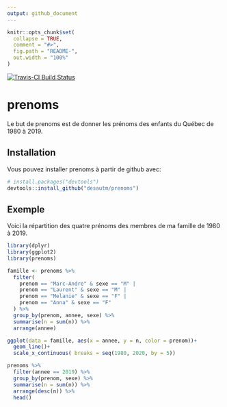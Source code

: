 ```yaml
---
output: github_document
---
```


<!-- README.md is generated from README.Rmd. Please edit that file -->

```r
knitr::opts_chunk$set(
  collapse = TRUE,
  comment = "#>",
  fig.path = "README-",
  out.width = "100%"
)
```

[![Travis-CI Build Status](https://travis-ci.org/desautm/prenoms.svg?branch=master)](https://travis-ci.org/desautm/prenoms)

# prenoms

Le but de prenoms est de donner les prénoms des enfants du Québec de 1980 à 2019.

## Installation

Vous pouvez installer prenoms à partir de github avec:

```r
# install.packages("devtools")
devtools::install_github("desautm/prenoms")
```

## Exemple

Voici la répartition des quatre prénoms des membres de ma famille de 1980 à 2019.

```r
library(dplyr)
library(ggplot2)
library(prenoms)
```

```r
famille <- prenoms %>%
  filter(
    prenom == "Marc-Andre" & sexe == "M" |
    prenom == "Laurent" & sexe == "M" |
    prenom == "Melanie" & sexe == "F" |
    prenom == "Anna" & sexe == "F"
  ) %>%
  group_by(prenom, annee, sexe) %>%
  summarise(n = sum(n)) %>%
  arrange(annee)

ggplot(data = famille, aes(x = annee, y = n, color = prenom))+
  geom_line()+
  scale_x_continuous( breaks = seq(1980, 2020, by = 5))
```

```r
prenoms %>% 
  filter(annee == 2019) %>% 
  group_by(prenom, sexe) %>% 
  summarise(n = sum(n)) %>% 
  arrange(desc(n)) %>% 
  head()
```

